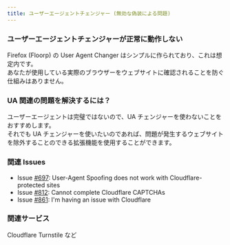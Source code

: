 ```yaml
---
title: ユーザーエージェントチェンジャー (無効な偽装による問題)
---
```



### ユーザーエージェントチェンジャーが正常に動作しない

Firefox (Floorp) の User Agent Changer はシンプルに作られており、これは想定内です。\
あなたが使用している実際のブラウザーをウェブサイトに確認されることを防ぐ仕組みはありません。

### UA 関連の問題を解決するには？

ユーザーエージェントは完璧ではないので、UA チェンジャーを使わないことをおすすめします。\
それでも UA チェンジャーを使いたいのであれば、問題が発生するウェブサイトを除外することのできる拡張機能を使用することができます。

### 関連 Issues

- Issue [#697](https://github.com/Floorp-Projects/Floorp/issues/697): User-Agent Spoofing does not work with Cloudflare-protected sites
- Issue [#812](https://github.com/Floorp-Projects/Floorp/issues/812): Cannot complete Cloudflare CAPTCHAs
- Issue [#861](https://github.com/Floorp-Projects/Floorp/issues/861): I'm having an issue with Cloudflare

### 関連サービス

Cloudflare Turnstile など

<Support />
